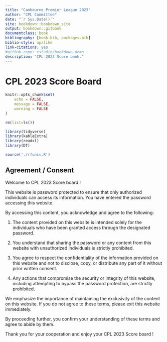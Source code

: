 ```yaml
--- 
title: "Cambourne Premier League 2023"
author: "CPL Committee"
date: "`r Sys.Date()`"
site: bookdown::bookdown_site
output: bookdown::gitbook
documentclass: book
bibliography: [book.bib, packages.bib]
biblio-style: apalike
link-citations: yes
#github-repo: rstudio/bookdown-demo
description: "CPL 2023 Score book."
---
```


# CPL 2023 Score Board {-}

```r
knitr::opts_chunk$set(
	echo = FALSE,
	message = FALSE,
	warning = FALSE
)
```

```r
rm(list=ls())
```

```r
library(tidyverse)
library(kableExtra)
library(readxl)
library(DT)
```

```r
source('./rfuncs.R')
```

## Agreement / Consent {-#consent}


Welcome to CPL 2023 Score board ! 

This website is password protected to ensure that only authorized individuals can access its information. You have entered the password accessing this website. 

By accessing this content, you acknowledge and agree to the following:

  1. The content provided on this website is intended solely for the individuals who have been granted access through the designated password.
  
  2. You understand that sharing the password or any content from this website with unauthorized individuals is strictly prohibited.
  
  3. You agree to respect the confidentiality of the information provided on this website and not to disclose, copy, or distribute any part of it without prior written consent.
  
  4. Any actions that compromise the security or integrity of this website, including attempting to bypass the password protection, are strictly prohibited.

We emphasize the importance of maintaining the exclusivity of the content on this website. If you do not agree to these terms, please exit this website immediately.

By proceeding further, you confirm your understanding of these terms and agree to abide by them.   

Thank you for your cooperation and enjoy your CPL 2023 Score board !
